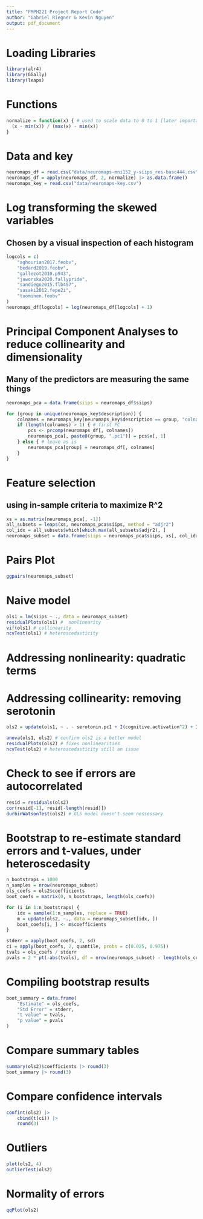 ```yaml
---
title: "FMPH221 Project Report Code"
author: "Gabriel Riegner & Kevin Nguyen"
output: pdf_document
---
```


# Loading Libraries
```r
library(alr4)
library(GGally)
library(leaps)
```

# Functions
```r
normalize = function(x) { # used to scale data to 0 to 1 [later important for log transformation]
  (x - min(x)) / (max(x) - min(x))
}
```

# Data and key
```r
neuromaps_df = read.csv("data/neuromaps-mni152_y-siips_res-basc444.csv")
neuromaps_df = apply(neuromaps_df, 2, normalize) |> as.data.frame()
neuromaps_key = read.csv("data/neuromaps-key.csv")
```

# Log transforming the skewed variables
## Chosen by a visual inspection of each histogram
```r
logcols = c(
    "aghourian2017.feobv",
    "bedard2019.feobv",
    "gallezot2010.p943",
    "jaworska2020.fallypride",
    "sandiego2015.flb457",
    "sasaki2012.fepe2i",
    "tuominen.feobv"
)
neuromaps_df[logcols] = log(neuromaps_df[logcols] + 1)
```

# Principal Component Analyses to reduce collinearity and dimensionality
## Many of the predictors are measuring the same things
```r
neuromaps_pca = data.frame(siips = neuromaps_df$siips)

for (group in unique(neuromaps_key$description)) {
    colnames = neuromaps_key[neuromaps_key$description == group, "colname"]
    if (length(colnames) > 1) { # first PC
        pcs <- prcomp(neuromaps_df[, colnames])
        neuromaps_pca[, paste0(group, ".pc1")] = pcs$x[, 1]
    } else { # leave as is
        neuromaps_pca[group] = neuromaps_df[, colnames]
    }
}
```

# Feature selection
## using in-sample criteria to maximize R^2
```r
xs = as.matrix(neuromaps_pca[, -1])
all_subsets = leaps(xs, neuromaps_pca$siips, method = "adjr2")
col_idx = all_subsets$which[which.max(all_subsets$adjr2), ]
neuromaps_subset = data.frame(siips = neuromaps_pca$siips, xs[, col_idx])
```

# Pairs Plot
```r
ggpairs(neuromaps_subset)
```

# Naive model
```r
ols1 = lm(siips ~ ., data = neuromaps_subset)
residualPlots(ols1) #  nonlinearity
vif(ols1) # collinearity
ncvTest(ols1) # heteroscedasticity
```

# Addressing nonlinearity: quadratic terms
# Addressing collinearity: removing serotonin
```r
ols2 = update(ols1, ~ . - serotonin.pc1 + I(cognitive.activation^2) + I(mu.opioid.pc1^2))

anova(ols1, ols2) # confirm ols2 is a better model
residualPlots(ols2) # fixes nonlinearities
ncvTest(ols2) # heteroscedasticity still an issue
```

# Check to see if errors are autocorrelated
```r
resid = residuals(ols2)
cor(resid[-1], resid[-length(resid)])
durbinWatsonTest(ols2) # GLS model doesn't seem nessessary
```

# Bootstrap to re-estimate standard errors and t-values, under heteroscedasity
```r
n_bootstraps = 1000
n_samples = nrow(neuromaps_subset)
ols_coefs = ols2$coefficients
boot_coefs = matrix(0, n_bootstraps, length(ols_coefs))

for (i in 1:n_bootstraps) {
    idx = sample(1:n_samples, replace = TRUE)
    m = update(ols2, ~., data = neuromaps_subset[idx, ])
    boot_coefs[i, ] <- m$coefficients
}

stderr = apply(boot_coefs, 2, sd)
ci = apply(boot_coefs, 2, quantile, probs = c(0.025, 0.975))
tvals = ols_coefs / stderr
pvals = 2 * pt(-abs(tvals), df = nrow(neuromaps_subset) - length(ols_coefs))
```

# Compiling bootstrap results
```r
boot_summary = data.frame(
    "Estimate" = ols_coefs,
    "Std Error" = stderr,
    "t value" = tvals,
    "p value" = pvals
)
```

# Compare summary tables
```r
summary(ols2)$coefficients |> round(3)
boot_summary |> round(3)
```

# Compare confidence intervals
```r
confint(ols2) |>
    cbind(t(ci)) |>
    round(3)
```

# Outliers
```r
plot(ols2, 4)
outlierTest(ols2)
```

# Normality of errors
```r
qqPlot(ols2)
```